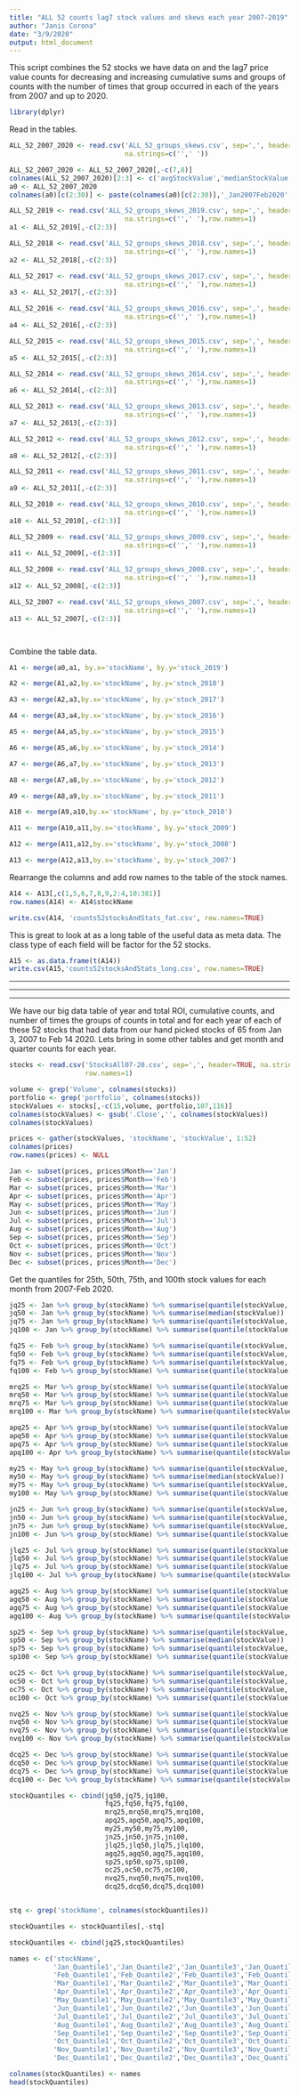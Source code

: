 ---
title: "ALL 52 counts lag7 stock values and skews each year 2007-2019"
author: "Janis Corona"
date: "3/9/2020"
output: html_document
---

This script combines the 52 stocks we have data on and the lag7 price value counts for decreasing and increasing cumulative sums and groups of counts with the number of times that group occurred in each of the years from 2007 and up to 2020.

```{r}
library(dplyr)

```



Read in the tables.
```{r}
ALL_52_2007_2020 <- read.csv('ALL_52_groups_skews.csv', sep=',', header=TRUE, 
                             na.strings=c('',' '))

ALL_52_2007_2020 <- ALL_52_2007_2020[,-c(7,8)]
colnames(ALL_52_2007_2020)[2:3] <- c('avgStockValue','medianStockValue')
a0 <- ALL_52_2007_2020
colnames(a0)[c(2:30)] <- paste(colnames(a0)[c(2:30)],'_Jan2007Feb2020',sep='')

ALL_52_2019 <- read.csv('ALL_52_groups_skews_2019.csv', sep=',', header=TRUE, 
                             na.strings=c('',' '),row.names=1)
a1 <- ALL_52_2019[,-c(2:3)]

ALL_52_2018 <- read.csv('ALL_52_groups_skews_2018.csv', sep=',', header=TRUE, 
                             na.strings=c('',' '),row.names=1)
a2 <- ALL_52_2018[,-c(2:3)]

ALL_52_2017 <- read.csv('ALL_52_groups_skews_2017.csv', sep=',', header=TRUE, 
                             na.strings=c('',' '),row.names=1)
a3 <- ALL_52_2017[,-c(2:3)]

ALL_52_2016 <- read.csv('ALL_52_groups_skews_2016.csv', sep=',', header=TRUE, 
                             na.strings=c('',' '),row.names=1)
a4 <- ALL_52_2016[,-c(2:3)]

ALL_52_2015 <- read.csv('ALL_52_groups_skews_2015.csv', sep=',', header=TRUE, 
                             na.strings=c('',' '),row.names=1)
a5 <- ALL_52_2015[,-c(2:3)]

ALL_52_2014 <- read.csv('ALL_52_groups_skews_2014.csv', sep=',', header=TRUE, 
                             na.strings=c('',' '),row.names=1)
a6 <- ALL_52_2014[,-c(2:3)]

ALL_52_2013 <- read.csv('ALL_52_groups_skews_2013.csv', sep=',', header=TRUE, 
                             na.strings=c('',' '),row.names=1)
a7 <- ALL_52_2013[,-c(2:3)]

ALL_52_2012 <- read.csv('ALL_52_groups_skews_2012.csv', sep=',', header=TRUE, 
                             na.strings=c('',' '),row.names=1)
a8 <- ALL_52_2012[,-c(2:3)]

ALL_52_2011 <- read.csv('ALL_52_groups_skews_2011.csv', sep=',', header=TRUE, 
                             na.strings=c('',' '),row.names=1)
a9 <- ALL_52_2011[,-c(2:3)]

ALL_52_2010 <- read.csv('ALL_52_groups_skews_2010.csv', sep=',', header=TRUE, 
                             na.strings=c('',' '),row.names=1)
a10 <- ALL_52_2010[,-c(2:3)]

ALL_52_2009 <- read.csv('ALL_52_groups_skews_2009.csv', sep=',', header=TRUE, 
                             na.strings=c('',' '),row.names=1)
a11 <- ALL_52_2009[,-c(2:3)]

ALL_52_2008 <- read.csv('ALL_52_groups_skews_2008.csv', sep=',', header=TRUE, 
                             na.strings=c('',' '),row.names=1)
a12 <- ALL_52_2008[,-c(2:3)]

ALL_52_2007 <- read.csv('ALL_52_groups_skews_2007.csv', sep=',', header=TRUE, 
                             na.strings=c('',' '),row.names=1)
a13 <- ALL_52_2007[,-c(2:3)]




```

Combine the table data.
```{r}
A1 <- merge(a0,a1, by.x='stockName', by.y='stock_2019')

A2 <- merge(A1,a2,by.x='stockName', by.y='stock_2018')

A3 <- merge(A2,a3,by.x='stockName', by.y='stock_2017')

A4 <- merge(A3,a4,by.x='stockName', by.y='stock_2016')

A5 <- merge(A4,a5,by.x='stockName', by.y='stock_2015')

A6 <- merge(A5,a6,by.x='stockName', by.y='stock_2014')

A7 <- merge(A6,a7,by.x='stockName', by.y='stock_2013')

A8 <- merge(A7,a8,by.x='stockName', by.y='stock_2012')

A9 <- merge(A8,a9,by.x='stockName', by.y='stock_2011')

A10 <- merge(A9,a10,by.x='stockName', by.y='stock_2010')

A11 <- merge(A10,a11,by.x='stockName', by.y='stock_2009')

A12 <- merge(A11,a12,by.x='stockName', by.y='stock_2008')

A13 <- merge(A12,a13,by.x='stockName', by.y='stock_2007')

```

Rearrange the columns and add row names to the table of the stock names.
```{r}
A14 <- A13[,c(1,5,6,7,8,9,2:4,10:381)]
row.names(A14) <- A14$stockName

write.csv(A14, 'counts52stocksAndStats_fat.csv', row.names=TRUE)
```

This is great to look at as a long table of the useful data as meta data. The class type of each field will be factor for the 52 stocks.
```{r}
A15 <- as.data.frame(t(A14))
write.csv(A15,'counts52stocksAndStats_long.csv', row.names=TRUE)
```



***
***
***




We have our big data table of year and total ROI, cumulative counts, and number of times the groups of counts in total and for each year of each of these 52 stocks that had data from our hand picked stocks of 65 from Jan 3, 2007 to Feb 14 2020. Lets bring in some other tables and get month and quarter counts for each year.
```{r}
stocks <- read.csv('StocksAll07-20.csv', sep=',', header=TRUE, na.strings=c('',' '),
                   row.names=1)

```



```{r}
volume <- grep('Volume', colnames(stocks))
portfolio <- grep('portfolio', colnames(stocks))
stockValues <- stocks[,-c(15,volume, portfolio,107,116)]
colnames(stockValues) <- gsub('.Close','', colnames(stockValues))
colnames(stockValues)
```


```{r}
prices <- gather(stockValues, 'stockName', 'stockValue', 1:52)
colnames(prices)
row.names(prices) <- NULL
```


```{r}
Jan <- subset(prices, prices$Month=='Jan')
Feb <- subset(prices, prices$Month=='Feb')
Mar <- subset(prices, prices$Month=='Mar')
Apr <- subset(prices, prices$Month=='Apr')
May <- subset(prices, prices$Month=='May')
Jun <- subset(prices, prices$Month=='Jun')
Jul <- subset(prices, prices$Month=='Jul')
Aug <- subset(prices, prices$Month=='Aug')
Sep <- subset(prices, prices$Month=='Sep')
Oct <- subset(prices, prices$Month=='Oct')
Nov <- subset(prices, prices$Month=='Nov')
Dec <- subset(prices, prices$Month=='Dec')
```



Get the quantiles for 25th, 50th, 75th, and 100th stock values for each month from 2007-Feb 2020.
```{r}

jq25 <- Jan %>% group_by(stockName) %>% summarise(quantile(stockValue, probs=.25))
jq50 <- Jan %>% group_by(stockName) %>% summarise(median(stockValue))
jq75 <- Jan %>% group_by(stockName) %>% summarise(quantile(stockValue, probs=.75))
jq100 <- Jan %>% group_by(stockName) %>% summarise(quantile(stockValue, probs=1))

fq25 <- Feb %>% group_by(stockName) %>% summarise(quantile(stockValue, probs=.25))
fq50 <- Feb %>% group_by(stockName) %>% summarise(quantile(stockValue, probs=.5))
fq75 <- Feb %>% group_by(stockName) %>% summarise(quantile(stockValue, probs=.75))
fq100 <- Feb %>% group_by(stockName) %>% summarise(quantile(stockValue, probs=1))

mrq25 <- Mar %>% group_by(stockName) %>% summarise(quantile(stockValue, probs=.25))
mrq50 <- Mar %>% group_by(stockName) %>% summarise(quantile(stockValue, probs=.5))
mrq75 <- Mar %>% group_by(stockName) %>% summarise(quantile(stockValue, probs=.75))
mrq100 <- Mar %>% group_by(stockName) %>% summarise(quantile(stockValue, probs=1))

apq25 <- Apr %>% group_by(stockName) %>% summarise(quantile(stockValue, probs=.25))
apq50 <- Apr %>% group_by(stockName) %>% summarise(quantile(stockValue, probs=.5))
apq75 <- Apr %>% group_by(stockName) %>% summarise(quantile(stockValue, probs=.75))
apq100 <- Apr %>% group_by(stockName) %>% summarise(quantile(stockValue, probs=1))

my25 <- May %>% group_by(stockName) %>% summarise(quantile(stockValue, probs=.25))
my50 <- May %>% group_by(stockName) %>% summarise(median(stockValue))
my75 <- May %>% group_by(stockName) %>% summarise(quantile(stockValue, probs=.75))
my100 <- May %>% group_by(stockName) %>% summarise(quantile(stockValue, probs=1))

jn25 <- Jun %>% group_by(stockName) %>% summarise(quantile(stockValue, probs=.25))
jn50 <- Jun %>% group_by(stockName) %>% summarise(quantile(stockValue, probs=.5))
jn75 <- Jun %>% group_by(stockName) %>% summarise(quantile(stockValue, probs=.75))
jn100 <- Jun %>% group_by(stockName) %>% summarise(quantile(stockValue, probs=1))

jlq25 <- Jul %>% group_by(stockName) %>% summarise(quantile(stockValue, probs=.25))
jlq50 <- Jul %>% group_by(stockName) %>% summarise(quantile(stockValue, probs=.5))
jlq75 <- Jul %>% group_by(stockName) %>% summarise(quantile(stockValue, probs=.75))
jlq100 <- Jul %>% group_by(stockName) %>% summarise(quantile(stockValue, probs=1))

agq25 <- Aug %>% group_by(stockName) %>% summarise(quantile(stockValue, probs=.25))
agq50 <- Aug %>% group_by(stockName) %>% summarise(quantile(stockValue, probs=.5))
agq75 <- Aug %>% group_by(stockName) %>% summarise(quantile(stockValue, probs=.75))
agq100 <- Aug %>% group_by(stockName) %>% summarise(quantile(stockValue, probs=1))

sp25 <- Sep %>% group_by(stockName) %>% summarise(quantile(stockValue, probs=.25))
sp50 <- Sep %>% group_by(stockName) %>% summarise(median(stockValue))
sp75 <- Sep %>% group_by(stockName) %>% summarise(quantile(stockValue, probs=.75))
sp100 <- Sep %>% group_by(stockName) %>% summarise(quantile(stockValue, probs=1))

oc25 <- Oct %>% group_by(stockName) %>% summarise(quantile(stockValue, probs=.25))
oc50 <- Oct %>% group_by(stockName) %>% summarise(quantile(stockValue, probs=.5))
oc75 <- Oct %>% group_by(stockName) %>% summarise(quantile(stockValue, probs=.75))
oc100 <- Oct %>% group_by(stockName) %>% summarise(quantile(stockValue, probs=1))

nvq25 <- Nov %>% group_by(stockName) %>% summarise(quantile(stockValue, probs=.25))
nvq50 <- Nov %>% group_by(stockName) %>% summarise(quantile(stockValue, probs=.5))
nvq75 <- Nov %>% group_by(stockName) %>% summarise(quantile(stockValue, probs=.75))
nvq100 <- Nov %>% group_by(stockName) %>% summarise(quantile(stockValue, probs=1))

dcq25 <- Dec %>% group_by(stockName) %>% summarise(quantile(stockValue, probs=.25))
dcq50 <- Dec %>% group_by(stockName) %>% summarise(quantile(stockValue, probs=.5))
dcq75 <- Dec %>% group_by(stockName) %>% summarise(quantile(stockValue, probs=.75))
dcq100 <- Dec %>% group_by(stockName) %>% summarise(quantile(stockValue, probs=1))
```




```{r}

stockQuantiles <- cbind(jq50,jq75,jq100,
                        fq25,fq50,fq75,fq100,
                        mrq25,mrq50,mrq75,mrq100,
                        apq25,apq50,apq75,apq100,
                        my25,my50,my75,my100,
                        jn25,jn50,jn75,jn100,
                        jlq25,jlq50,jlq75,jlq100,
                        agq25,agq50,agq75,agq100,
                        sp25,sp50,sp75,sp100,
                        oc25,oc50,oc75,oc100,
                        nvq25,nvq50,nvq75,nvq100,
                        dcq25,dcq50,dcq75,dcq100)


stq <- grep('stockName', colnames(stockQuantiles))

stockQuantiles <- stockQuantiles[,-stq]

stockQuantiles <- cbind(jq25,stockQuantiles)


```



```{r}
names <- c('stockName',
           'Jan_Quantile1','Jan_Quantile2','Jan_Quantile3','Jan_Quantile4',
           'Feb_Quantile1','Feb_Quantile2','Feb_Quantile3','Feb_Quantile4',
           'Mar_Quantile1','Mar_Quantile2','Mar_Quantile3','Mar_Quantile4',
           'Apr_Quantile1','Apr_Quantile2','Apr_Quantile3','Apr_Quantile4',
           'May_Quantile1','May_Quantile2','May_Quantile3','May_Quantile4',
           'Jun_Quantile1','Jun_Quantile2','Jun_Quantile3','Jun_Quantile4',
           'Jul_Quantile1','Jul_Quantile2','Jul_Quantile3','Jul_Quantile4',
           'Aug_Quantile1','Aug_Quantile2','Aug_Quantile3','Aug_Quantile4',
           'Sep_Quantile1','Sep_Quantile2','Sep_Quantile3','Sep_Quantile4',
           'Oct_Quantile1','Oct_Quantile2','Oct_Quantile3','Oct_Quantile4',
           'Nov_Quantile1','Nov_Quantile2','Nov_Quantile3','Nov_Quantile4',
           'Dec_Quantile1','Dec_Quantile2','Dec_Quantile3','Dec_Quantile4')

colnames(stockQuantiles) <- names
head(stockQuantiles)
```



